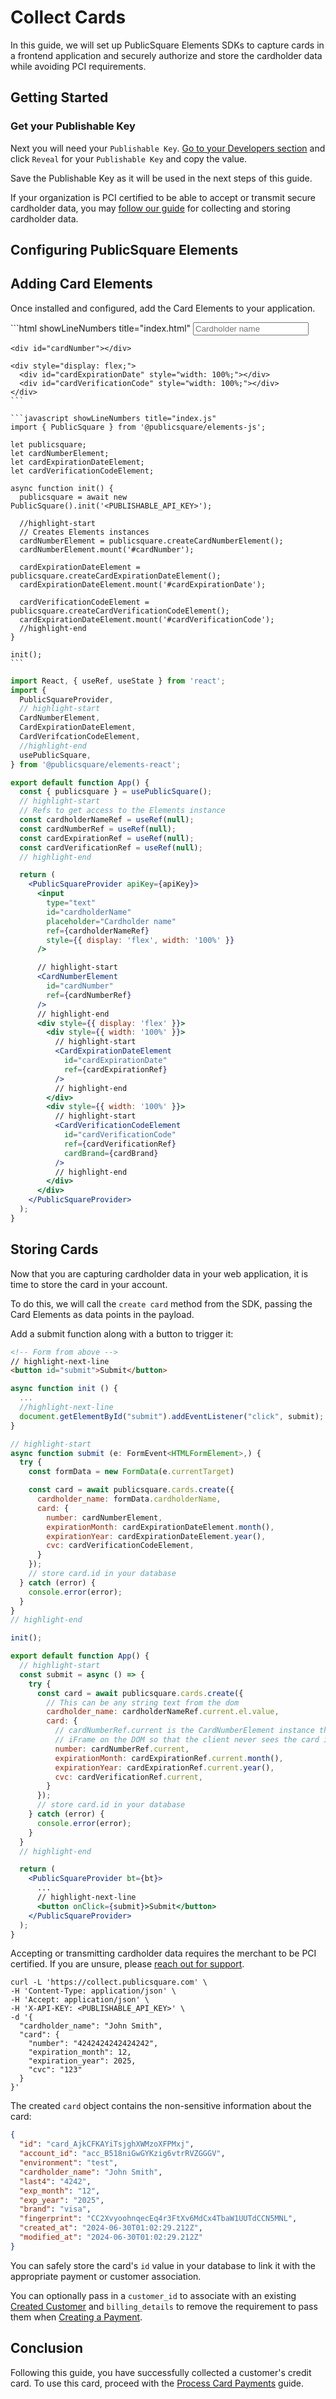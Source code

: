 

# Collect Cards

In this guide, we will set up PublicSquare Elements SDKs to capture cards in a frontend application and securely authorize and store the cardholder data while avoiding PCI requirements.

## Getting Started

<GettingStartedSection />

### Get your Publishable Key

Next you will need your `Publishable Key`. [Go to your Developers section](https://portal.publicsquare.com/developers/api-keys) and click `Reveal` for your `Publishable Key` and copy the value.

<Alert>Save the Publishable Key as it will be used in the next steps of this guide.</Alert>

<Alert type="warning">If your organization is PCI certified to be able to accept or transmit secure cardholder data, you may [follow our guide](/guides/payment-methods/collect-cards?sdk=shell#storing-cards) for collecting and storing cardholder data.</Alert>

## Configuring PublicSquare Elements

<ConfigureElementsSection />

## Adding Card Elements

Once installed and configured, add the Card Elements to your application.

<Tabs className="publicsquare-tabs" queryString="sdk">
  <TabItem value="javascript" label="JavaScript">
    ```html showLineNumbers title="index.html"
    <input
      type="text"
      id="cardholderName"
      placeholder="Cardholder name"
      style={{ display: 'flex', width: '100%' }}
    />

    <div id="cardNumber"></div>

    <div style="display: flex;">
      <div id="cardExpirationDate" style="width: 100%;"></div>
      <div id="cardVerificationCode" style="width: 100%;"></div>
    </div>
    ```

    ```javascript showLineNumbers title="index.js"
    import { PublicSquare } from '@publicsquare/elements-js';

    let publicsquare;
    let cardNumberElement;
    let cardExpirationDateElement;
    let cardVerificationCodeElement;

    async function init() {
      publicsquare = await new PublicSquare().init('<PUBLISHABLE_API_KEY>');

      //highlight-start
      // Creates Elements instances
      cardNumberElement = publicsquare.createCardNumberElement();
      cardNumberElement.mount('#cardNumber');

      cardExpirationDateElement = publicsquare.createCardExpirationDateElement();
      cardExpirationDateElement.mount('#cardExpirationDate');

      cardVerificationCodeElement = publicsquare.createCardVerificationCodeElement();
      cardExpirationDateElement.mount('#cardVerificationCode');
      //highlight-end
    }

    init();
    ```
  </TabItem>

  <TabItem value="react" label="React">

```jsx showLineNumbers title="App.jsx"
import React, { useRef, useState } from 'react';
import {
  PublicSquareProvider,
  // highlight-start
  CardNumberElement,
  CardExpirationDateElement,
  CardVerifcationCodeElement,
  //highlight-end
  usePublicSquare,
} from '@publicsquare/elements-react';

export default function App() {
  const { publicsquare } = usePublicSquare();
  // highlight-start
  // Refs to get access to the Elements instance
  const cardholderNameRef = useRef(null);
  const cardNumberRef = useRef(null);
  const cardExpirationRef = useRef(null);
  const cardVerificationRef = useRef(null);
  // highlight-end

  return (
    <PublicSquareProvider apiKey={apiKey}>
      <input
        type="text"
        id="cardholderName"
        placeholder="Cardholder name"
        ref={cardholderNameRef}
        style={{ display: 'flex', width: '100%' }}
      />

      // highlight-start
      <CardNumberElement
        id="cardNumber"
        ref={cardNumberRef}
      />
      // highlight-end
      <div style={{ display: 'flex' }}>
        <div style={{ width: '100%' }}>
          // highlight-start
          <CardExpirationDateElement
            id="cardExpirationDate"
            ref={cardExpirationRef}
          />
          // highlight-end
        </div>
        <div style={{ width: '100%' }}>
          // highlight-start
          <CardVerificationCodeElement
            id="cardVerificationCode"
            ref={cardVerificationRef}
            cardBrand={cardBrand}
          />
          // highlight-end
        </div>
      </div>
    </PublicSquareProvider>
  );
}
```
  </TabItem>
</Tabs>


## Storing Cards

Now that you are capturing cardholder data in your web application, it is time to store the card in your account.

To do this, we will call the `create card` method from the SDK, passing the Card Elements as data points in the payload.

Add a submit function along with a button to trigger it:

<Tabs className="publicsquare-tabs" queryString="sdk">
  <TabItem value="javascript" label="JavaScript">

```html showLineNumbers title="index.html"
<!-- Form from above -->
// highlight-next-line
<button id="submit">Submit</button>
```

```javascript showLineNumbers title="index.js"
async function init () {
  ...
  //highlight-next-line
  document.getElementById("submit").addEventListener("click", submit);
}

// highlight-start
async function submit (e: FormEvent<HTMLFormElement>,) {
  try {
    const formData = new FormData(e.currentTarget)

    const card = await publicsquare.cards.create({
      cardholder_name: formData.cardholderName,
      card: {
        number: cardNumberElement,
        expirationMonth: cardExpirationDateElement.month(),
        expirationYear: cardExpirationDateElement.year(),
        cvc: cardVerificationCodeElement,
      }
    });
    // store card.id in your database
  } catch (error) {
    console.error(error);
  }
}
// highlight-end

init();
```
  </TabItem>
  <TabItem value="react" label="React">

```jsx showLineNumbers title="App.jsx"
export default function App() {
  // highlight-start
  const submit = async () => {
    try {
      const card = await publicsquare.cards.create({
        // This can be any string text from the dom
        cardholder_name: cardholderNameRef.current.el.value,
        card: {
          // cardNumberRef.current is the CardNumberElement instance that will be decrypted within the secure
          // iFrame on the DOM so that the client never sees the card information.
          number: cardNumberRef.current,
          expirationMonth: cardExpirationRef.current.month(),
          expirationYear: cardExpirationRef.current.year(),
          cvc: cardVerificationRef.current,
        }
      });
      // store card.id in your database
    } catch (error) {
      console.error(error);
    }
  }
  // highlight-end

  return (
    <PublicSquareProvider bt={bt}>
      ...
      // highlight-next-line
      <button onClick={submit}>Submit</button>
    </PublicSquareProvider>
  );
}
```
  </TabItem>
  <TabItem value="shell" label="cURL">

<Alert type="warning">Accepting or transmitting cardholder data requires the merchant to be PCI certified. If you are unsure, please [reach out for support](mailto:support@publicsquare.com).</Alert>

```shell showLineNumbers
curl -L 'https://collect.publicsquare.com' \
-H 'Content-Type: application/json' \
-H 'Accept: application/json' \
-H 'X-API-KEY: <PUBLISHABLE_API_KEY>' \
-d '{
  "cardholder_name": "John Smith",
  "card": {
    "number": "4242424242424242",
    "expiration_month": 12,
    "expiration_year": 2025,
    "cvc": "123"
  }
}'

```
  </TabItem>
</Tabs>

The created `card` object contains the non-sensitive information about the card:

```json showLineNumbers title="card.json"
{
  "id": "card_AjkCFKAYiTsjghXWMzoXFPMxj",
  "account_id": "acc_B518niGwGYKzig6vtrRVZGGGV",
  "environment": "test",
  "cardholder_name": "John Smith",
  "last4": "4242",
  "exp_month": "12",
  "exp_year": "2025",
  "brand": "visa",
  "fingerprint": "CC2XvyoohnqecEq4r3FtXv6MdCx4TbaW1UUTdCCN5MNL",
  "created_at": "2024-06-30T01:02:29.212Z",
  "modified_at": "2024-06-30T01:02:29.212Z"
}
```

You can safely store the card's `id` value in your database to link it with the appropriate payment or customer association.

You can optionally pass in a `customer_id` to associate with an existing [Created Customer](/api/accounts/create-customer) and `billing_details` to remove the requirement to pass them when [Creating a Payment](/api/financial/create-payment).

## Conclusion

Following this guide, you have successfully collected a customer's credit card. To use this card, proceed with the [Process Card Payments](/guides/payments/process-card-payments) guide.

